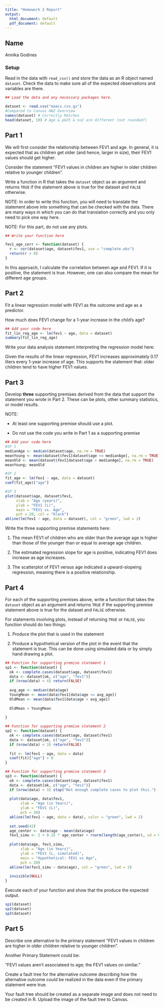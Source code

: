 ```yaml
---
title: "Homework 2 Report"
output:
  html_document: default
  pdf_document: default
---
```



## Name

Annika Godines

### Setup

Read in the data with `read_csv()` and store the data as an R object named `dataset`. Check the data to make sure all of the expected observations and variables are there.


```r
## Load the data and any necessary packages here.

dataset <- read.csv("maacs.csv.gz")
#Compared to Canvas HW2 Overview
names(dataset) # Correctly Matches
head(dataset, 10) # Age & pm25 & no2 are different (not rounded?) 

```

## Part 1

We will first consider the relationship between FEV1 and age. In general, it is expected that as children get older (and hence, larger in size), their FEV1 values should get higher. 

Consider the statement "FEV1 values in children are higher in older children relative to younger children". 

Write a function in R that takes the `dataset` object as an argument and returns `TRUE` if the statement above is true for the dataset and `FALSE` otherwise. 

NOTE: In order to write this function, you will need to translate the statement above into something that can be checked with the data. There are many ways in which you can do that translation correctly and you only need to pick one way here. 

NOTE: For this part, do not use any plots.

```r
## Write your function here

fev1_age_corr <- function(dataset) {
  r <- cor(dataset$age, dataset$fev1, use = "complete.obs")
  return(r > 0)
}
```

In this approach, I calculate the correlation between age and FEV1. If it is positive, the statement is true. However, one can also compare the mean for different age groups.

## Part 2

Fit a linear regression model with FEV1 as the outcome and age as a predictor.

How much does FEV1 change for a 1-year increase in the child's age? 

```r
## Add your code here
fit_lin_reg_age <- lm(fev1 ~ age, data = dataset)
summary(fit_lin_reg_age)
```


Write your data analysis statement interpreting the regression model here:

Given the results of the linear regression, FEV1 increases approximately 0.17 liters every 1-year increase of age. This supports the statement that: older children tend to have higher FEV1 values.


## Part 3

Develop **three** supporting premises derived from the data that support the statement you wrote in Part 2. These can be plots, other summary statistics, or model results. 

NOTE: 

* At least one supporting premise should use a plot.

* Do not use the code you write in Part 1 as a supporting premise

```r
## Add your code here
#SP 1
medianAge <- median(dataset$age, na.rm = TRUE)
meanYoung <- mean(dataset$fev1[dataset$age <= medianAge], na.rm = TRUE)
meanOld <- mean(dataset$fev1[dataset$age > medianAge], na.rm = TRUE)
meanYoung; meanOld

#SP 2
fit_age <- lm(fev1 ~ age, data = dataset)
coef(fit_age)["age"]

#SP 3
plot(dataset$age, dataset$fev1,
     xlab = "Age (years)",
     ylab = "FEV1 (L)",
     main = "FEV1 vs. Age",
     pch = 20, col = "black")
abline(lm(fev1 ~ age, data = dataset), col = "green", lwd = 2)
```


Write the three supporting premise statements here:

1. The mean FEV1 of children who are older than the average age is higher than those of the younger than or equal to average age children. 

2. The estimated regression slope for age is positive, indicating FEV1 does increase as age increases.

3. The scatterplot of FEV1 versus age indicated a upward-slopeing regression, meaning there is a positive relationship. 


## Part 4

For each of the supporting premises above, write a function that takes the `dataset` object as an argument and returns `TRUE` if the supporting premise statement above is true for the dataset and `FALSE` otherwise. 

For statements involving plots, instead of returning `TRUE` or `FALSE`, you function should do two things:

1. Produce the plot that is used in the statement

2. Produce a hypothetical version of the plot in the event that the statement is true. This can be done using simulated data or by simply hand drawing a plot.


```r
## Function for supporting premise statement 1
sp1 <- function(dataset) {
  ok <- complete.cases(dataset$age, dataset$fev1)
  data <- dataset[ok, c("age", "fev1")]
  if (nrow(data) < 4) return(FALSE)
  
  avg_age <- median(data$age)
  YoungMean <- mean(data$fev1[data$age <= avg_age])
  OldMean <- mean(data$fev1[data$age > avg_age])
  
  OldMean > YoungMean
  
}
```


```r
## Function for supporting premise statement 2
sp2 <- function(dataset) {
  ok <- complete.cases(dataset$age, dataset$fev1)
  data <- dataset[ok, c("age", "fev1")]
  if (nrow(data) < 3) return(FALSE)
  
  fit <- lm(fev1 ~ age, data = data)
  coef(fit)["age"] > 0
}
```


```r
## Function for supporting premise statement 3
sp3 <- function(dataset) {
  ok <- complete.cases(dataset$age, dataset$fev1)
  data <- dataset[ok, c("age", "fev1")]
  if (nrow(data) < 3) stop("Not enough complete cases to plot this.")
  
  plot(data$age, data$fev1,
       xlab = "Age (in Years)",
       ylab = "FEV1 (L)", 
       pch = 20)
  abline(lm(fev1 ~ age, data = data), color = "green", lwd = 2)
  
  set.seed(42)
  age_center <- data$age - mean(data$age)
  fev1_simu <- 2 + 0.15 * age_center + rnorm(length(age_center), sd = 0.2)
  
  plot(data$age, fev1_simu,
       xlab = "Age (in Years)", 
       ylab = "FEV1 (L, simulated)", 
       main = "Hypothetical: FEV1 vs Age",
       pch = 20)
  abline(lm(fev1_simu ~ data$age), col = "green", lwd = 2)
  
  invisible(NULL)
}
```

Execute each of your function and show that the produce the expected output.

```r
sp1(dataset)
sp2(dataset)
sp3(dataset)
```




## Part 5

Describe one alternative to the primary statement "FEV1 values in children are higher in older children relative to younger children". 

Another Primary Statement could be: 

"FEV1 values aren't associateed to age; the FEV1 values on similar."


Create a fault tree for the alternative outcome describing how the alternative outcome could be realized in the data even if the primary statement were true.

Your fault tree should be created as a separate image and does not need to be created in R. Upload the image of the fault tree to Canvas.


